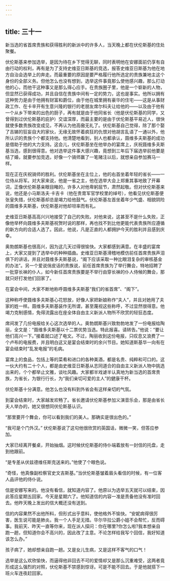 ```yaml
---
---
---
```

title: 三十一
---




新当选的省首席贵族和获得胜利的新派中的许多人，当天晚上都在伏伦斯基的住处聚餐。

伏伦斯基来参加选举，是因为待在乡下觉得无聊，同时表明他在安娜面前仍享有自由行动的权利，再有是为了支持史维亚日斯基的竞选，报答史维亚日斯基为他在地方自治会选举上的奔走。而最重要的原因是要严格履行他所选定的贵族兼地主这个身份的全部义务。但他怎么也没有想到，选举这件事竟那么使他感兴趣，那么打动他的心，而他干这种事又是那么得心应手。在贵族圈子里，他是一个崭新的人物，但显然已获得成功，并且自信在贵族中间有一定的势力，这也是事实。他所以拥有这种势力是由于他拥有财富和爵位，由于他在城里拥有豪华的住宅——这是从事财政工作、在卡辛开有生意兴隆的银行的老朋友席尔科夫让给他的——以及由于他有一个从乡下带来的出色的厨子，再有就是由于他同省长（他是伏伦斯基的同学，又曾得到过伏伦斯基的庇护）交谊深厚，而最主要的是由于伏伦斯基平易近人，很快就使多数贵族改变成见，不再认为他高傲无礼了。伏伦斯基自己觉得，除了那个娶了吉娣的狂妄自大的家伙，无缘无故怀着疯狂的仇恨对他胡言乱语了一通以外，他所认识的贵族个个都支持他。他清楚地看到，别人也都承认，聂维多夫斯基的成功是借助于他的大力支持。这会儿，伏伦斯基坐在他举办的宴席上，庆祝聂维多夫斯基当选，感到很得意。他对选举这件事大感兴趣，竟想到三年后下届选举前他要是结了婚，就要参加竞选，好像一个骑师赢了一笔赌注以后，就想亲自参加赛马一样。

现在正在庆祝骑师的胜利。伏伦斯基坐在主位上，他的右首坐着年轻的省长——一位侍从将军。对大家来说，他是一省之主，他在选举大会上郑重其事地致了开幕词，正像伏伦斯基亲眼目睹的，许多人对他卑躬屈节，肃然起敬。但对伏伦斯基来说，他还是小马斯洛夫·卡吉卡（他在贵胄军官学校里的绰号），他看见伏伦斯基便张皇失措，伏伦斯基却总是竭力给他鼓气。伏伦斯基左首坐着年少气盛、相貌阴险的聂维多夫斯基，伏伦斯基对他却坦率而有礼。

史维亚日斯基高高兴兴地接受了自己的失败。对他来说，这甚至不是什么失败，正像他举杯向聂维多夫斯基祝贺时说的那样，再也找不到比他更能代表贵族所应遵循的新方向的合适人选了。因此，他说，凡是正直的人都拥护今天的胜利并且感到庆幸。

奥勃朗斯基也很高兴，因为这几天过得很愉快。大家都感到满意。在丰盛的宴席上，大家又提到了选举中的种种插曲。史维亚日斯基滑稽地模仿前任首席贵族声泪俱下的讲话，并且对聂维多夫斯基说，“阁下应该采取一种比眼泪复杂的审核基金的办法”。另一个爱说俏皮话的贵族说，前任首席贵族为了举行舞会，特地招聘了一批穿长袜的仆人，如今新任首席贵族要是不举行由穿长袜的仆人侍候的舞会，那就只好打发他们回家了。

在宴会中间，大家不断地称呼聂维多夫斯基“我们的省首席”、“阁下”。

这种称呼使聂维多夫斯基心花怒放，好像人家把新娘称作“夫人”，并且对她用了夫家的姓一样。聂维多夫斯基装作无所谓，甚至蔑视这些称呼，不过显然很得意。他竭力克制感情，免得流露出在座全体自由主义新派人物所不欣赏的轻狂态度。

席间发了几份电报给关心这次选举的人。奥勃朗斯基兴致勃勃地发了一份电报给陶丽，全文是：“聂维多夫斯基以十二票优势当选。特此报喜。请转告。”他说：“要让他们高兴一下。”接着就口述了电文。不过，陶丽收到这份电报，只叹息又浪费了一个卢布的电报费，并且明白这又是宴会结束时的余兴节目。她知道斯基华一向有在宴会结束时“乱发电报”的毛病。

宴席上的食品，包括上等的菜肴和进口的各种美酒，都是名贵、纯粹和可口的。这一伙大约有二十个人，都是由史维亚日斯基从志同道合的自由主义新派人物中挑选出来的，个个都举止文雅，谈吐风趣。大家都半戏谑半认真地为新当选的首席贵族，为省长，为银行行长，为“我们亲切可爱的主人”的健康干杯。

伏伦斯基十分满意。他怎么也没有料到外省会有这样亲切的气氛。

到宴会结束时，大家越发欢畅了。省长邀请伏伦斯基参加义演音乐会，那是由省长夫人举办的，她又很想同伏伦斯基认识。

“那里要开个舞会，你可以看到我们的美人。那确实是很出色的。”

“我可是个门外汉。” 伏伦斯基说了这句他很欣赏的英国话，微微一笑，但答应参加。

大家已经离开餐桌，开始抽烟。这时候伏伦斯基的侍仆端着放有一封信的托盘，走到他跟前。

“是专差从伏兹德维任斯克送来的。”他使了个眼色说。

“奇怪，他真像副检察官史文吉斯基。”当伏伦斯基皱着眉头看信的时候，有一位客人品评他的侍仆说。

信是安娜写来的。他没有看信，就知道内容了。他原以为选举五天就可以结束，因此答应星期五回家。今天是星期六了。他知道信的内容一准是责备他没有准时回去。他昨天晚上发出的信大概还没有送到。

信的内容果然不出他所料，但形式出乎意料，使他格外不愉快。“安妮病得很厉害，医生说可能是肺炎。我一个人手足无措。华尔华拉公爵小姐不会帮忙，反而碍事。我前天、昨天一直等你来，现在派人探问：你在哪里?你怎么啦?我本想亲自跑一趟，但知道你会不高兴的，因此改了主意。不论怎样给我写个回信，我好知道该怎么办。”

孩子病了，她却想亲自跑一趟。又是女儿生病，又是这样不客气的口气！

选举是这么欢欣愉快，而逼得他非回去不可的爱情却又是那么沉重难受，这两者竟形成这么强烈的对照，伏伦斯基不禁感到惊讶。可是不能不回去。于是他就搭下一班火车连夜赶回家。
